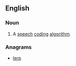 ==English==

===Noun===
{{en-noun}}

# {{lb|en|telecommunications|dated}} {{acronym of|[[residual]] [[excited]] [[linear]] [[prediction]]|lang=en}} A [[speech]] [[coding]] [[algorithm]].

===Anagrams===
* [[lerp#English|lerp]]